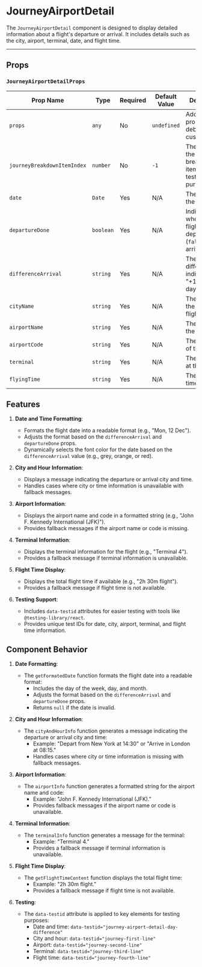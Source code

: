  
 
<Meta of={JourneyAirportDetail} />
 
# JourneyAirportDetail

The `JourneyAirportDetail` component is designed to display detailed information about a flight's departure or arrival. It includes details such as the city, airport, terminal, date, and flight time.

---

## Props

### `JourneyAirportDetailProps`

| Prop Name                   | Type      | Required | Default Value | Description                                                                |
| --------------------------- | --------- | -------- | ------------- | -------------------------------------------------------------------------- |
| `props`                     | `any`     | No       | `undefined`   | Additional props for debugging or customization.                           |
| `journeyBreakdownItemIndex` | `number`  | No       | `-1`          | The index of the journey breakdown item, used for testing purposes.        |
| `date`                      | `Date`    | Yes      | N/A           | The date of the flight.                                                    |
| `departureDone`             | `boolean` | Yes      | N/A           | Indicates whether the flight is a departure (`false`) or arrival (`true`). |
| `differenceArrival`         | `string`  | Yes      | N/A           | The day difference indicator (e.g., "+1" for next-day arrival).            |
| `cityName`                  | `string`  | Yes      | N/A           | The name of the city for the flight.                                       |
| `airportName`               | `string`  | Yes      | N/A           | The name of the airport.                                                   |
| `airportCode`               | `string`  | Yes      | N/A           | The IATA code of the airport.                                              |
| `terminal`                  | `string`  | Yes      | N/A           | The terminal at the airport.                                               |
| `flyingTime`                | `string`  | Yes      | N/A           | The total flight time.                                                     |

## Features

1. **Date and Time Formatting**:

   - Formats the flight date into a readable format (e.g., "Mon, 12 Dec").
   - Adjusts the format based on the `differenceArrival` and `departureDone` props.
   - Dynamically selects the font color for the date based on the `differenceArrival` value (e.g., grey, orange, or red).

2. **City and Hour Information**:

   - Displays a message indicating the departure or arrival city and time.
   - Handles cases where city or time information is unavailable with fallback messages.

3. **Airport Information**:

   - Displays the airport name and code in a formatted string (e.g., "John F. Kennedy International (JFK)").
   - Provides fallback messages if the airport name or code is missing.

4. **Terminal Information**:

   - Displays the terminal information for the flight (e.g., "Terminal 4").
   - Provides a fallback message if terminal information is unavailable.

5. **Flight Time Display**:

   - Displays the total flight time if available (e.g., "2h 30m flight").
   - Provides a fallback message if flight time is not available.

6. **Testing Support**:
   - Includes `data-testid` attributes for easier testing with tools like `@testing-library/react`.
   - Provides unique test IDs for date, city, airport, terminal, and flight time information.

## Component Behavior

1. **Date Formatting**:

   - The `getFormatedDate` function formats the flight date into a readable format:
     - Includes the day of the week, day, and month.
     - Adjusts the format based on the `differenceArrival` and `departureDone` props.
     - Returns `null` if the date is invalid.

2. **City and Hour Information**:

   - The `cityAndHourInfo` function generates a message indicating the departure or arrival city and time:
     - Example: "Depart from New York at 14:30" or "Arrive in London at 08:15."
     - Handles cases where city or time information is missing with fallback messages.

3. **Airport Information**:

   - The `airportInfo` function generates a formatted string for the airport name and code:
     - Example: "John F. Kennedy International (JFK)."
     - Provides fallback messages if the airport name or code is unavailable.

4. **Terminal Information**:

   - The `terminalInfo` function generates a message for the terminal:
     - Example: "Terminal 4."
     - Provides a fallback message if terminal information is unavailable.

5. **Flight Time Display**:

   - The `getFlightTimeContent` function displays the total flight time:
     - Example: "2h 30m flight."
     - Provides a fallback message if flight time is not available.

6. **Testing**:
   - The `data-testid` attribute is applied to key elements for testing purposes:
     - Date and time: `data-testid="journey-airport-detail-day-difference"`
     - City and hour: `data-testid="journey-first-line"`
     - Airport: `data-testid="journey-second-line"`
     - Terminal: `data-testid="journey-third-line"`
     - Flight time: `data-testid="journey-fourth-line"`
